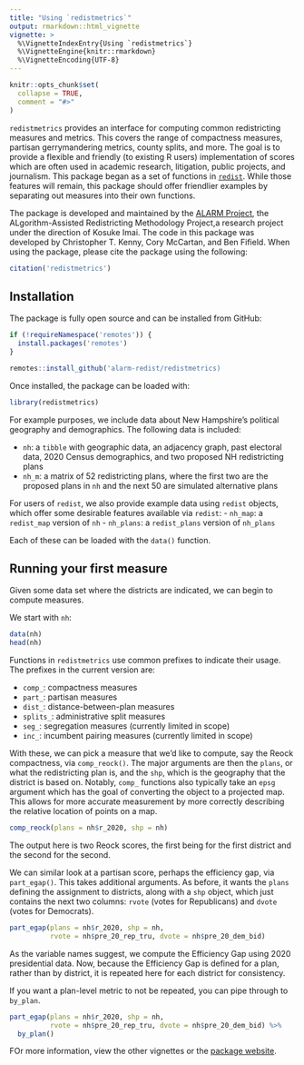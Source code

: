 ```yaml
---
title: "Using `redistmetrics`"
output: rmarkdown::html_vignette
vignette: >
  %\VignetteIndexEntry{Using `redistmetrics`}
  %\VignetteEngine{knitr::rmarkdown}
  %\VignetteEncoding{UTF-8}
---
```


```r
knitr::opts_chunk$set(
  collapse = TRUE,
  comment = "#>"
)
```

`redistmetrics` provides an interface for computing common redistricting measures and metrics. This covers the range of compactness measures, partisan gerrymandering metrics, county splits, and more. The goal is to provide a flexible and friendly (to existing R users) implementation of scores which are often used in academic research, litigation, public projects, and journalism. This package began as a set of functions in [`redist`](https://cran.r-project.org/web/packages/redist/index.html). While those features will remain, this package should offer friendlier examples by separating out measures into their own functions.

The package is developed and maintained by the [ALARM Project](https://alarm-redist.github.io/), the ALgorithm-Assisted Redistricting Methodology Project,a research project under the direction of Kosuke Imai. The code in this package was developed by Christopher T. Kenny, Cory McCartan, and Ben Fifield. When using the package, please cite the package using the following:

```r
citation('redistmetrics')
```

## Installation

The package is fully open source and can be installed from GitHub:

```r
if (!requireNamespace('remotes')) {
  install.packages('remotes')
}

remotes::install_github('alarm-redist/redistmetrics)
```

Once installed, the package can be loaded with:
```r
library(redistmetrics)
```

For example purposes, we include data about New Hampshire's political geography and demographics. The following data is included:

 - `nh`: a `tibble` with geographic data, an adjacency graph, past electoral data, 2020 Census demographics, and two proposed NH redistricting plans
 - `nh_m`: a matrix of 52 redistricting plans, where the first two are the proposed plans in `nh` and the next 50 are simulated alternative plans
 
For users of `redist`, we also provide example data using `redist` objects, which offer some desirable features available via `redist`:
 - `nh_map`: a `redist_map` version of `nh`
 - `nh_plans`: a `redist_plans` version of `nh_plans`

Each of these can be loaded with the `data()` function.

## Running your first measure

Given some data set where the districts are indicated, we can begin to compute measures.

We start with `nh`:

```r
data(nh)
head(nh)
```

Functions in `redistmetrics` use common prefixes to indicate their usage. The prefixes in the current version are:

 - `comp_`: compactness measures
 - `part_`: partisan measures
 - `dist_`: distance-between-plan measures
 - `splits_`: administrative split measures
 - `seg_`: segregation measures (currently limited in scope)
 - `inc_`: incumbent pairing measures (currently limited in scope)
 
With these, we can pick a measure that we'd like to compute, say the Reock compactness, via `comp_reock()`. The major arguments are then the `plans`, or what the redistricting plan is, and the `shp`, which is the geography that the district is based on. Notably, `comp_` functions also typically take an `epsg` argument which has the goal of converting the object to a projected map. This allows for more accurate measurement by more correctly describing the relative location of points on a map.

```r
comp_reock(plans = nh$r_2020, shp = nh)
```


The output here is two Reock scores, the first being for the first district and the second for the second.

We can similar look at a partisan score, perhaps the efficiency gap, via `part_egap()`. This takes additional arguments. As before, it wants the `plans` defining the assignment to districts, along with a `shp` object, which just contains the next two columns: `rvote` (votes for Republicans) and `dvote` (votes for Democrats).

```r
part_egap(plans = nh$r_2020, shp = nh, 
          rvote = nh$pre_20_rep_tru, dvote = nh$pre_20_dem_bid)
```

As the variable names suggest, we compute the Efficiency Gap using 2020 presidential data. Now, because the Efficiency Gap is defined for a plan, rather than by district, it is repeated here for each district for consistency. 

If you want a plan-level metric to not be repeated, you can pipe through to `by_plan`.

```r
part_egap(plans = nh$r_2020, shp = nh, 
          rvote = nh$pre_20_rep_tru, dvote = nh$pre_20_dem_bid) %>% 
  by_plan()
```

FOr more information, view the other vignettes or the [package website](https://alarm-redist.github.io/redistmetrics/index.html).

